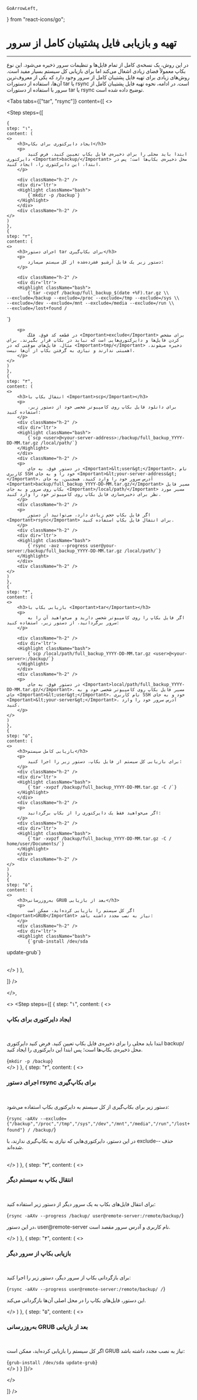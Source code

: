     GoArrowLeft,

    
} from "react-icons/go";


<Layout>
<Head>
<title>مستندات تهیه فایل پشتیبان کامل از سرور مجازی ابری - لیارا</title>

<meta property="og:title" content="مستندات خدمات رایانش ابری لیارا" />
<meta property="og:description" content="مستندات مربوط به نحوه تهیه فایل پشتیبان کامل از سرور مجازی یا VPS در لیارا"  />
<meta property="og:image" content="https://media.liara.ir/logos/liara-poster.jpg" />
</Head>

# تهیه و بازیابی فایل پشتیبان کامل از سرور

<hr className="mb-2" />

در این روش، یک نسخه‌ی کامل از تمام فایل‌ها و تنظیمات سرور ذخیره می‌شود. این نوع بکاپ معمولاً فضای زیادی اشغال می‌کند اما برای بازیابی کل سیستم بسیار مفید است.
روش‌های زیادی برای تهیه فایل پشتیبان کامل از سرور وجود دارد که یکی از معروف‌ترین آن‌ها، استفاده از دستورات <Important>tar</Important> یا <Important>rsync</Important> است.
در ادامه، نحوه تهیه فایل پشتیبان کامل از سرور با استفاده از دستورات <Important>tar</Important> یا <Important>rsync</Important> توضیح داده شده است.



<Tabs 
  tabs={["tar", "rsync"]} 
  content={[
  <>

<Step  steps={[

    {
    step: "۱",
    content: (
    <>
        <h3>ایجاد دایرکتوری برای بکاپ</h3>   
        <p>
            ابتدا باید محلی را برای ذخیره‌ی فایل بکاپ تعیین کنید. فرض کنید دایرکتوری <Important>backup/</Important> محل ذخیره‌ی بکاپ‌ها است؛ پس در ابتدا، این دایرکتوری را، ایجاد کنید.
        </p>

        <div className="h-2" />
        <div dir='ltr'>
        <Highlight className="bash">
            {`mkdir -p /backup`}
        </Highlight>
        </div>
        <div className="h-2" />
    </>
    )
    },
    {
    step: "۲",
    content: (
    <>
        <h3>اجرای دستور tar برای بکاپ‌گیری</h3>   
        <p>
            دستور زیر یک فایل آرشیو فشرده‌شده از کل سیستم می‌سازد:
        </p>

        <div className="h-2" />
        <div dir='ltr'>
        <Highlight className="bash">
            {`tar -cvpzf /backup/full_backup_$(date +%F).tar.gz \\
    --exclude=/backup --exclude=/proc --exclude=/tmp --exclude=/sys \\
    --exclude=/dev --exclude=/mnt --exclude=/media --exclude=/run \\
    --exclude=/lost+found /
`}
        </Highlight>
        </div>
        <div className="h-2" />  

        <p>
            در قطعه کد فوق، فلگ <Important>exclude</Important> برای مشخص کردن فایل‌ها و دایرکتوری‌هایی است که نباید در بکاپ قرار بگیرند. برای مثال، فایل‌های موقتی که در <Important>tmp/</Important> ذخیره می‌شوند، اهمیتی ندارند و نیازی به گرفتن بکاپ از آن‌ها نیست.
        </p>      
    </>
    )
    },
    {
    step: "۳",
    content: (
    <>
        <h3>انتقال بکاپ با <Important>scp</Important></h3>   
        <p>
            برای دانلود فایل بکاپ روی کامپیوتر شخصی خود از دستور زیر، استفاده کنید:
        </p>
        <div className="h-2" />
        <div dir='ltr'>
        <Highlight className="bash">
            {`scp <user>@<your-server-address>:/backup/full_backup_YYYY-DD-MM.tar.gz /local/path/`}
        </Highlight>
        </div>
        <div className="h-2" />
        <p>
            در دستور فوق، به جای <Important>&lt;user&gt;</Important>، نام کاربری SSH خود را و به جای <Important>&lt;your-server-address&gt;</Important>، آدرس سرور خود را وارد کنید. همچنین، به جای <Important>backup/full_backup_YYYY-DD-MM.tar.gz/</Important> مسیر فایل بکاپ روی سرور و به جای <Important>/local/path/</Important> مسیر مورد نظر برای ذخیره‌سازی فایل بکاپ روی کامپیوتر خود را وارد کنید.
        </p>
        <div className="h-2" />
        <p>
            اگر فایل بکاپ حجم زیادی دارد، می‌توانید از دستور <Important>rsync</Important> برای انتقال فایل بکاپ استفاده کنید.
        </p>
        <div className="h-2" />
        <div dir='ltr'>
        <Highlight className="bash">
            {`rsync -avz --progress user@your-server:/backup/full_backup_YYYY-DD-MM.tar.gz /local/path/`}
        </Highlight>
        </div>
        <div className="h-2" />        
    </>
    )
    },
    {
    step: "۴",
    content: (
    <>
        <h3>بازیابی بکاپ با <Important>tar</Important></h3>   
        <p>
            اگر فایل بکاپ را روی کامپیوتر شخصی دارید و می‌خواهید آن را به سرور برگردانید، از دستور زیر، استفاده کنید:
        </p>

        <div className="h-2" />
        <div dir='ltr'>
        <Highlight className="bash">
            {`scp /local/path/full_backup_YYYY-DD-MM.tar.gz <user>@<your-server>:/backup/`}
        </Highlight>
        </div>
        <div className="h-2" />    
        <p>
            در دستور فوق، به جای <Important>local/path/full_backup_YYYY-DD-MM.tar.gz/</Important>، مسیر فایل بکاپ روی کامپیوتر شخصی خود و به جای <Important>&lt;user&gt;</Important>، نام کاربری SSH خود و به جای <Important>&lt;your-server&gt;</Important>، آدرس سرور خود را وارد کنید.
        </p>
    </>
    )
    },
    {
    step: "۵",
    content: (
    <>
        <h3>بازیابی کامل سیستم</h3>   
        <p>
            برای بازیابی کل سیستم از فایل بکاپ، دستور زیر را اجرا کنید:
        </p>
        <div className="h-2" />
        <div dir='ltr'>
        <Highlight className="bash">
            {`tar -xvpzf /backup/full_backup_YYYY-DD-MM.tar.gz -C /`}
        </Highlight>
        </div>
        <div className="h-2" />  
        <p>
            اگر می‌خواهید فقط یک دایرکتوری را از بکاپ برگردانید:
        </p>
        <div className="h-2" />
        <div dir='ltr'>
        <Highlight className="bash">
            {`tar -xvpzf /backup/full_backup_YYYY-DD-MM.tar.gz -C / home/user/Documents/`}
        </Highlight>
        </div>
        <div className="h-2" />  
    </>
    )
    },
    {
    step: "۵",
    content: (
    <>
        <h3>به‌روزرسانی GRUB بعد از بازیابی</h3>   
        <p>
            اگر کل سیستم را بازیابی کرده‌اید، ممکن است <Important>GRUB</Important> نیاز به نصب مجدد داشته باشد:
        </p>
        <div className="h-2" />
        <div dir='ltr'>
        <Highlight className="bash">
            {`grub-install /dev/sda
update-grub`}
        </Highlight>
        </div>
        <div className="h-2" />  
    </>
    )
    },

 ]}
/>

</>,

<>
<Step steps={[
    {
        step: "۱",
        content: (
            <>
                <h3>ایجاد دایرکتوری برای بکاپ</h3>   
                <p>ابتدا باید محلی را برای ذخیره‌ی فایل بکاپ تعیین کنید. فرض کنید دایرکتوری <Important>backup/</Important> محل ذخیره‌ی بکاپ‌ها است؛ پس ابتدا این دایرکتوری را ایجاد کنید.</p>
                <div className="h-2" />
                <div dir='ltr'>
                    <Highlight className="bash">
                        {`mkdir -p /backup`}
                    </Highlight>
                </div>
                <div className="h-2" />
            </>
        )
    },
    {
        step: "۲",
        content: (
            <>
                <h3>اجرای دستور rsync برای بکاپ‌گیری</h3>   
                <p>دستور زیر برای بکاپ‌گیری از کل سیستم به دایرکتوری بکاپ استفاده می‌شود:</p>
                <div className="h-2" />
                <div dir='ltr'>
                    <Highlight className="bash">
                        {`rsync -aAXv --exclude={"/backup","/proc","/tmp","/sys","/dev","/mnt","/media","/run","/lost+found"} / /backup/`}
                    </Highlight>
                </div>
                <div className="h-2" />
                <p>در این دستور، دایرکتوری‌هایی که نیازی به بکاپ‌گیری ندارند، با <Important>exclude--</Important> حذف شده‌اند.</p>      
            </>
        )
    },
    {
        step: "۳",
        content: (
            <>
                <h3>انتقال بکاپ به سیستم دیگر</h3>   
                <p>برای انتقال فایل‌های بکاپ به یک سرور دیگر از دستور زیر استفاده کنید:</p>
                <div className="h-2" />
                <div dir='ltr'>
                    <Highlight className="bash">
                        {`rsync -aAXv --progress /backup/ user@remote-server:/remote/backup/`}
                    </Highlight>
                </div>
                <div className="h-2" />
                <p>در این دستور، <Important>user@remote-server</Important> نام کاربری و آدرس سرور مقصد است.</p>
            </>
        )
    },
    {
        step: "۴",
        content: (
            <>
                <h3>بازیابی بکاپ از سرور دیگر</h3>   
                <p>برای بازگردانی بکاپ از سرور دیگر، دستور زیر را اجرا کنید:</p>
                <div className="h-2" />
                <div dir='ltr'>
                    <Highlight className="bash">
                        {`rsync -aAXv --progress user@remote-server:/remote/backup/ /`}
                    </Highlight>
                </div>
                <div className="h-2" />
                <p>این دستور، فایل‌های بکاپ را در محل اصلی آن‌ها بازگردانی می‌کند.</p>
            </>
        )
    },
    {
        step: "۵",
        content: (
            <>
                <h3>به‌روزرسانی GRUB بعد از بازیابی</h3>   
                <p>اگر کل سیستم را بازیابی کرده‌اید، ممکن است <Important>GRUB</Important> نیاز به نصب مجدد داشته باشد:</p>
                <div className="h-2" />
                <div dir='ltr'>
                    <Highlight className="bash">
                        {`grub-install /dev/sda
update-grub`}
                    </Highlight>
                </div>
                <div className="h-2" />
            </>
        )
    }
]}/>

</>

  ]}
/>
</Layout>